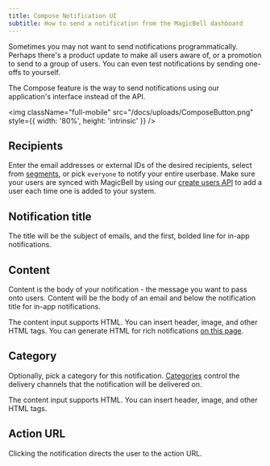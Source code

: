 ```yaml
---
title: Compose Notification UI
subtitle: How to send a notification from the MagicBell dashboard
---
```


Sometimes you may not want to send notifications programmatically. Perhaps
there's a product update to make all users aware of, or a promotion to send to a
group of users. You can even test notifications by sending one-offs to yourself.

The Compose feature is the way to send notifications using our application's
interface instead of the API.

<img
  className="full-mobile"
  src="/docs/uploads/ComposeButton.png"
  style={{ width: '80%', height: 'intrinsic' }}
/>

## Recipients

Enter the email addresses or external IDs of the desired recipients, select from [segments](/docs/segments), or pick `everyone` to notify your entire userbase. Make sure your users are synced with MagicBell by using our [create users API](https://magicbell.com/docs/rest-api/reference#create-user) to add a user each time one is added to your system.

## Notification title

The title will be the subject of emails, and the first, bolded line for in-app
notifications.

## Content

Content is the body of your notification - the message you want to pass onto
users. Content will be the body of an email and below the notification title for
in-app notifications.

The content input supports HTML. You can insert header, image, and other HTML
tags. You can generate HTML for rich notifications [on this page](https://html-online.com/editor/).

## Category

Optionally, pick a category for this notification. [Categories](/docs/categories) control the delivery channels that the notification will be delivered on.

The content input supports HTML. You can insert header, image, and other HTML
tags.

## Action URL

Clicking the notification directs the user to the action URL.
